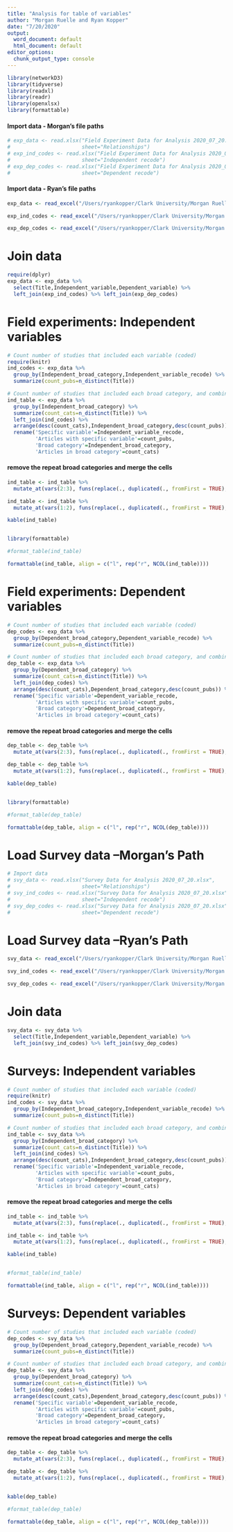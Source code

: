```yaml
---
title: "Analysis for table of variables"
author: "Morgan Ruelle and Ryan Kopper"
date: "7/20/2020"
output:
  word_document: default
  html_document: default
editor_options: 
  chunk_output_type: console
---
```


```r
library(networkD3)
library(tidyverse)
library(readxl)
library(readr)
library(openxlsx)
library(formattable)

```



#### Import data - Morgan's file paths
```r


# exp_data <- read.xlsx("Field Experiment Data for Analysis 2020_07_20.xlsx",   
#                       sheet="Relationships")
# exp_ind_codes <- read.xlsx("Field Experiment Data for Analysis 2020_07_20.xlsx",
#                       sheet="Independent recode")
# exp_dep_codes <- read.xlsx("Field Experiment Data for Analysis 2020_07_20.xlsx",
#                       sheet="Dependent recode")
```

#### Import data - Ryan's file paths
```r

exp_data <- read_excel("/Users/ryankopper/Clark University/Morgan Ruelle - Ryan Kopper Research/Push Pull Systematic Review/Survey Data for Analysis 2020_07_20.xlsx", sheet = "Relationships")

exp_ind_codes <- read_excel("/Users/ryankopper/Clark University/Morgan Ruelle - Ryan Kopper Research/Push Pull Systematic Review/Survey Data for Analysis 2020_07_20.xlsx", sheet = "Independent recode")

exp_dep_codes <- read_excel("/Users/ryankopper/Clark University/Morgan Ruelle - Ryan Kopper Research/Push Pull Systematic Review/Survey Data for Analysis 2020_07_20.xlsx", sheet = "Dependent recode")

```


# Join data
```r
require(dplyr)
exp_data <- exp_data %>%
  select(Title,Independent_variable,Dependent_variable) %>% 
  left_join(exp_ind_codes) %>% left_join(exp_dep_codes)
```
# Field experiments: Independent variables
```r
# Count number of studies that included each variable (coded)
require(knitr)
ind_codes <- exp_data %>% 
  group_by(Independent_broad_category,Independent_variable_recode) %>% 
  summarize(count_pubs=n_distinct(Title))

# Count number of studies that included each broad category, and combine with the previous table
ind_table <- exp_data %>% 
  group_by(Independent_broad_category) %>% 
  summarize(count_cats=n_distinct(Title)) %>%
  left_join(ind_codes) %>% 
  arrange(desc(count_cats),Independent_broad_category,desc(count_pubs)) %>%
  rename('Specific variable'=Independent_variable_recode,
         'Articles with specific variable'=count_pubs,
         'Broad category'=Independent_broad_category,
         'Articles in broad category'=count_cats)
```

#### remove the repeat broad categories and merge the cells
```r
ind_table <- ind_table %>% 
  mutate_at(vars(2:3), funs(replace(., duplicated(., fromFirst = TRUE), '')))

ind_table <- ind_table %>% 
  mutate_at(vars(1:2), funs(replace(., duplicated(., fromFirst = TRUE), '')))

kable(ind_table)


library(formattable)

#format_table(ind_table)

formattable(ind_table, align = c("l", rep("r", NCOL(ind_table))))
```
# Field experiments: Dependent variables
```r
# Count number of studies that included each variable (coded)
dep_codes <- exp_data %>% 
  group_by(Dependent_broad_category,Dependent_variable_recode) %>% 
  summarize(count_pubs=n_distinct(Title))

# Count number of studies that included each broad category, and combine with the previous table
dep_table <- exp_data %>% 
  group_by(Dependent_broad_category) %>% 
  summarize(count_cats=n_distinct(Title)) %>%
  left_join(dep_codes) %>% 
  arrange(desc(count_cats),Dependent_broad_category,desc(count_pubs)) %>%
  rename('Specific variable'=Dependent_variable_recode,
         'Articles with specific variable'=count_pubs,
         'Broad category'=Dependent_broad_category,
         'Articles in broad category'=count_cats)
```

#### remove the repeat broad categories and merge the cells
```r
dep_table <- dep_table %>% 
  mutate_at(vars(2:3), funs(replace(., duplicated(., fromFirst = TRUE), '')))

dep_table <- dep_table %>% 
  mutate_at(vars(1:2), funs(replace(., duplicated(., fromFirst = TRUE), '')))

kable(dep_table)


library(formattable)

#format_table(dep_table)

formattable(dep_table, align = c("l", rep("r", NCOL(dep_table))))
```


# Load Survey data --Morgan's Path
```r
# Import data
# svy_data <- read.xlsx("Survey Data for Analysis 2020_07_20.xlsx",   
#                       sheet="Relationships")
# svy_ind_codes <- read.xlsx("Survey Data for Analysis 2020_07_20.xlsx",
#                       sheet="Independent recode")
# svy_dep_codes <- read.xlsx("Survey Data for Analysis 2020_07_20.xlsx",
#                       sheet="Dependent recode")
```

# Load Survey data --Ryan's Path
```r
svy_data <- read_excel("/Users/ryankopper/Clark University/Morgan Ruelle - Ryan Kopper Research/Push Pull Systematic Review/Survey Data for Analysis 2020_07_20.xlsx", sheet = "Relationships")

svy_ind_codes <- read_excel("/Users/ryankopper/Clark University/Morgan Ruelle - Ryan Kopper Research/Push Pull Systematic Review/Survey Data for Analysis 2020_07_20.xlsx", sheet = "Independent recode")

svy_dep_codes <- read_excel("/Users/ryankopper/Clark University/Morgan Ruelle - Ryan Kopper Research/Push Pull Systematic Review/Survey Data for Analysis 2020_07_20.xlsx", sheet = "Dependent recode")

```


# Join data
```r
svy_data <- svy_data %>%
  select(Title,Independent_variable,Dependent_variable) %>% 
  left_join(svy_ind_codes) %>% left_join(svy_dep_codes)
```
# Surveys: Independent variables
```r
# Count number of studies that included each variable (coded)
require(knitr)
ind_codes <- svy_data %>% 
  group_by(Independent_broad_category,Independent_variable_recode) %>% 
  summarize(count_pubs=n_distinct(Title))

# Count number of studies that included each broad category, and combine with the previous table
ind_table <- svy_data %>% 
  group_by(Independent_broad_category) %>% 
  summarize(count_cats=n_distinct(Title)) %>%
  left_join(ind_codes) %>% 
  arrange(desc(count_cats),Independent_broad_category,desc(count_pubs)) %>%
  rename('Specific variable'=Independent_variable_recode,
         'Articles with specific variable'=count_pubs,
         'Broad category'=Independent_broad_category,
         'Articles in broad category'=count_cats)

```

#### remove the repeat broad categories and merge the cells
```r
ind_table <- ind_table %>% 
  mutate_at(vars(2:3), funs(replace(., duplicated(., fromFirst = TRUE), '')))

ind_table <- ind_table %>% 
  mutate_at(vars(1:2), funs(replace(., duplicated(., fromFirst = TRUE), '')))

kable(ind_table)


#format_table(ind_table)

formattable(ind_table, align = c("l", rep("r", NCOL(ind_table))))

```


# Surveys: Dependent variables
```r
# Count number of studies that included each variable (coded)
dep_codes <- svy_data %>% 
  group_by(Dependent_broad_category,Dependent_variable_recode) %>% 
  summarize(count_pubs=n_distinct(Title))

# Count number of studies that included each broad category, and combine with the previous table
dep_table <- svy_data %>% 
  group_by(Dependent_broad_category) %>% 
  summarize(count_cats=n_distinct(Title)) %>%
  left_join(dep_codes) %>% 
  arrange(desc(count_cats),Dependent_broad_category,desc(count_pubs)) %>%
  rename('Specific variable'=Dependent_variable_recode,
         'Articles with specific variable'=count_pubs,
         'Broad category'=Dependent_broad_category,
         'Articles in broad category'=count_cats)

```

#### remove the repeat broad categories and merge the cells
```r
dep_table <- dep_table %>% 
  mutate_at(vars(2:3), funs(replace(., duplicated(., fromFirst = TRUE), '')))

dep_table <- dep_table %>% 
  mutate_at(vars(1:2), funs(replace(., duplicated(., fromFirst = TRUE), '')))


kable(dep_table)

#format_table(dep_table)

formattable(dep_table, align = c("l", rep("r", NCOL(dep_table))))
                                 
```
